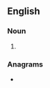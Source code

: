 ==English==

===Noun===
{{en-noun}}

# {{obsolete spelling of|blossom|lang=en}}

===Anagrams===
* {{anagrams|en|boomless}}